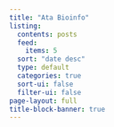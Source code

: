 ```yaml
---
title: "Ata Bioinfo"
listing:
  contents: posts
  feed:
    items: 5
  sort: "date desc"
  type: default
  categories: true
  sort-ui: false
  filter-ui: false
page-layout: full
title-block-banner: true
---
```



